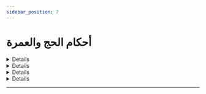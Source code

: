 ```yaml
---
sidebar_position: 7
---
```


# أحكام الحج والعمرة

<details>
< summary style={{fontWeight: "bold"}}>
هل تشرع العمرة لشخص عليه دين؟ 📃
</summary>

**سؤال:** يقول السائل هل تشرع العمرة لشخص عليه دين ولم يستأذن صاحب الدين؟

**جواب:** العمرة ممن عليه دين. الدين بالنسبة للنسك إما أن يكون مؤجلا بأجل لم يحضر أو مقسطا. يعني اقترضت مالا على أن ترد بعد خمس سني. ما جاء أجله. أو مقسطا على أشهر. فهذا لا يمنع النسك، ولا يعارض النسك. وإما أن يكون حالا أو مطلقا. حال قد حل الأجل أو مطلقا لم تحدد أجلا. مثل ما يقول بعض الناس لأخيه يقول من عسرك إلى يسرك. متى أرد لك الدين من عسرك إلى يسرك؟ متى ما أيسرت رد الدين. فهذا إن كان الذهاب إلى النسك يمنع الوفاء الدين والبقاء.في البلد يؤدي إلى الوفاء بالدين. فلا يجوز أن يذهب إلى النسك، ولا يحتاج إلى استئذان. أما إن كان الذهاب إلى النسك لا يؤثر في سداد الدين. أنا عندي نقود أستطيع أن أعتمر وان أفي بالدين. يجوز أن أذهب والدين علي، لأن عندي وفاء. وكذلك إذا كان المال الذي سأذهب به إلى النسك لا يوفى به الدين ولو بقيت ما وفيت الدين. فلا حرج أيضا أن يذهب إلى النسك. اذا متى يمنع الدين النسك؟ اذا كان الدين حالا او مطلقا وكان الذهاب يعارض الوفاء بالدين هنا يقدم حق المخلوق على حق الخالق إلا إذا تنازل المخلوق. فقال المخلوق صاحب الدين خلاص أنا أؤجل الدين إلى سنتين اذهب للعمرة في هذه الحال لا بأس. ولعل في هذا الكفاية والله أعلم وصلى الله على نبينا وسلم.

<audio controls>
<source src="https://fatawaaudio.blob.core.windows.net/ruhayli/upload1527509523166/5.wav.acc"/>
</audio>

</details>

<details>
< summary style={{fontWeight: "bold"}}>
حكم من نام أثناء الطواف على العربة 📃
</summary>

**سؤال:** يقول السائل ما حكم من نام أثناء الطواف على العربة التي يدفعها غيره شوطا أو شوطين؟

**جواب:** إن نام نوما مستغرقا حتى ذهب شعوره بمن حوله فطوافه باطل. لأن النوم المستغرق ينقض الوضوء. والطهارة شرط لصحة الطواف. فيجب عليه أن يتوضأ وأن يعيد الطواف من أوله سواء حدث ذلك. كان قريبا أو ابتعد فإنه يجب عليه.أن يعود. ويأتي بالطواف وما بعده من العمرة حتى تكون عمرته صحيحة. أما إذا نام جالسا نوما خفيفا لا يذهب شعوره ولكن يخفف شعوره حتى أنه يسمع كلام الناس لكن إدراكه ضعف. فهو فويق النعاس ليس نعاسا فويق النعاس ودون النوم. هذا نوم خفيف. فهذا لا يضر طوافه ولو طال ولو أخذ شوطا كاملا ما دام انه لم يستغرق إنما هو نوم خفيف. هذا الراجح من أقوال العلماء. طبعا هذا يا إخوة بالنسبة للطواف. أما السعي فالسعي ما تشترط له الطهارة ما تشترط له الطهارة. لكن لا بد أن لا يستغرق النوم شوطا كاملا من أوله إلى آخره. لأن النائم لا فعل له. فإذا نام بعض الشوط واستيقظ بعض الشوط فسعيه صحيح نعم

<audio controls>
<source src="https://fatawaaudio.blob.core.windows.net/ruhayli/upload1527509523166/4.wav.acc"/>
</audio>

</details>

<details>
< summary style={{fontWeight: "bold"}}>
حكم بيع قرعة الحج 📃
</summary>

**سؤال:**  أثابكم الله يقول السائل إذا طلع اسمه رجل, رجل في قرعة الحج ثم أراد بيع ذلك بمبلغ مضاعف فهل يجزئه ذلك؟ أو يجوز له ذلك؟

**جواب:**  أما إذا كان لم يحج الفريضة فإنه لا يجوز له أن يقدم غيره على نفسه لا بعوض ولا بغير عوض ما دام أن اسمه قد خرج وهو قادر على الحج فإنه يجب عليه أن يحج. ولا يقدم غير حتى والده. فإنه لا إثارة في القرى بالواجبة المتعينة. أما إذا كان قد حج أو عرض له عارض يمنعه من الحج كمرض أو فقر أو غير ذلك. فهل يجوز له أن يبيع اسمه لغيره؟ الجواب: إذا كان في ذلك كذب فإنه لا يجوز. وإذا كان ذلك يخالف الأنظمة سواء في بلده هو أو في البلد المصدر للتأشيرة وهي السعودية. فإن هذا لا يجوز. أما وأنا لا أعرف الحال لو لم يكن هنالك كذب بل يتنازل من إسمه إلى اسم هذا ولا يخالف هذا الأنظمة فلا حرج في أن يأخذ عوضا على هذا.

<audio controls>
<source src="https://fatawaaudio.blob.core.windows.net/ruhayli/upload1526940431707.wav"/>
</audio>

</details>

<details>
< summary style={{fontWeight: "bold"}}>
حكم الاعتمار مرتين 📃
</summary>

**سؤال:** أثابكم الله يقول السائل خرجت من بلدي ونويت عمرة في شعبان وجلست في مكة يومين ثم أتيت المدينة فهل يشرع لي الاعتمار مرة أخرى.

**جواب:** نعم. ما دمت قد أتيت إلى المدينة لزيارة مسجد النبي صلى الله عليه وسلم. فلك أن تعود إلى مكة بعمرة عنك أو عن غيرك ممن يجوز أن تعتمر عنه. ولا حرج في هذا، نعم.

<audio controls>
<source src="https://fatawaaudio.blob.core.windows.net/ruhayli/upload1526941101360.wav"/>
</audio>

</details>

---